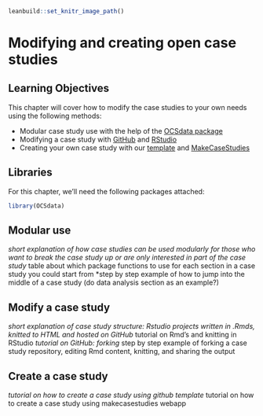 
```r
leanbuild::set_knitr_image_path()
```

# Modifying and creating open case studies

## Learning Objectives

This chapter will cover how to modify the case studies to your own needs using the following methods:  

- Modular case study use with the help of the [OCSdata package](https://github.com/opencasestudies/OCSdata)
- Modifying a case study with [GitHub](https://github.com/opencasestudies) and [RStudio](https://www.rstudio.com/)
- Creating your own case study with our [template](https://github.com/opencasestudies/ocs-bp-template) and [MakeCaseStudies](https://rsconnect.biostat.jhsph.edu/MakeCaseStudies/)

## Libraries

For this chapter, we'll need the following packages attached:

```r
library(OCSdata)
```

## Modular use

*short explanation of how case studies can be used modularly for those who want to break the case study up or are only interested in part of the case study 
*table about which package functions to use for each section in a case study you could start from
*step by step example of how to jump into the middle of a case study (do data analysis section as an example?)

## Modify a case study

*short explanation of case study structure: Rstudio projects written in .Rmds, knitted to HTML and hosted on GitHub
*tutorial on Rmd's and knitting in RStudio
*tutorial on GitHub: forking
*step by step example of forking a case study repository, editing Rmd content, knitting, and sharing the output

## Create a case study

*tutorial on how to create a case study using github template
*tutorial on how to create a case study using makecasestudies webapp
